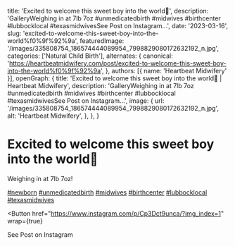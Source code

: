   title: 'Excited to welcome this sweet boy into the world💚',
  description: 'GalleryWeighing in at 7lb 7oz #unmedicatedbirth #midwives #birthcenter #lubbocklocal #texasmidwivesSee Post on Instagram...',
  date: '2023-03-16',
  slug: 'excited-to-welcome-this-sweet-boy-into-the-world%f0%9f%92%9a',
  featuredImage: '/images/335808754_186574444089954_7998829080172632192_n.jpg',
  categories: ['Natural Child Birth'],
  alternates: {
    canonical: 'https://heartbeatmidwifery.com/post/excited-to-welcome-this-sweet-boy-into-the-world%f0%9f%92%9a',
  },
  authors: [{ name: 'Heartbeat Midwifery' }],
  openGraph: {
    title: 'Excited to welcome this sweet boy into the world💚 | Heartbeat Midwifery',
    description: 'GalleryWeighing in at 7lb 7oz #unmedicatedbirth #midwives #birthcenter #lubbocklocal #texasmidwivesSee Post on Instagram...',
    image: {
      url: '/images/335808754_186574444089954_7998829080172632192_n.jpg',
      alt: 'Heartbeat Midwifery',
    },
  },
}


# Excited to welcome this sweet boy into the world💚

<Gallery>
  <GalleryItem
    src="/images/335808754_186574444089954_7998829080172632192_n.jpg"
    size="large"
  />
  <GalleryItem
    src="/images/335877776_755008509310304_6857127895745470621_n.jpg"
    size="large"
  />
  <GalleryItem
    src="/images/336249834_544588254326203_975062529002901061_n.jpg"
    size="large"
  />
</Gallery>

Weighing in at 7lb 7oz!

[#newborn](https://www.instagram.com/explore/tags/newborn/) [#unmedicatedbirth](https://www.instagram.com/explore/tags/unmedicatedbirth/) [#midwives](https://www.instagram.com/explore/tags/midwives/) [#birthcenter](https://www.instagram.com/explore/tags/birthcenter/) [#lubbocklocal](https://www.instagram.com/explore/tags/lubbocklocal/) [#texasmidwives](https://www.instagram.com/explore/tags/texasmidwives/)

<Button
  href="https://www.instagram.com/p/Cp3Dct9unca/?img_index=1"
  wrap={true}
>
  See Post on Instagram
</Button>

